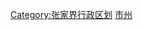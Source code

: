 {{Catnav|頁面分類|...|湖南省县级行政区|湖南省各市州县级行政区}}
{{Catnav|頁面分類|...|湖南市州|湖南省各市州行政区划|邵阳行政区划}}

[[Category:张家界行政区划|Category:张家界行政区划]]
[[Category:湖南省各市州县级行政区|市州]]
